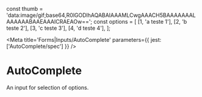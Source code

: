 
const thumb = 'data:image/gif;base64,R0lGODlhAQABAIAAAMLCwgAAACH5BAAAAAAALAAAAAABAAEAAAICRAEAOw==';
const options = [
  [1, 'a teste 1'],
  [2, 'b teste 2'],
  [3, 'c teste 3'],
  [4, 'd teste 4'],
];


<Meta title='Forms|Inputs/AutoComplete' parameters={{ jest: ['AutoComplete/spec'] }} />

# AutoComplete

An input for selection of options.

<Preview>
  <Story name='Default'>
    <AutoComplete placeholder="Add users..." onChange={action('change')} setFilter={action('setFilter')} options={[
      {label: 'guilherme gazzo', value: 'uid' },
      {label: 'didera', value: 'uid2' }
    ]}/>
  </Story>
</Preview>

<Props of={AutoComplete} />
